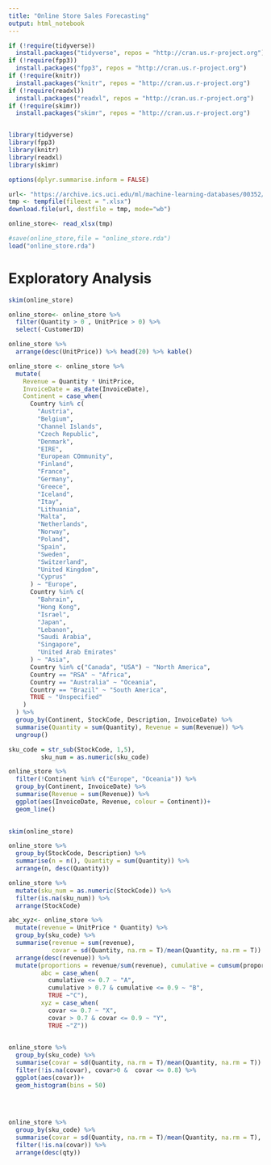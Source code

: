 ```yaml
---
title: "Online Store Sales Forecasting"
output: html_notebook
---
```


```r


if (!require(tidyverse))
  install.packages("tidyverse", repos = "http://cran.us.r-project.org")
if (!require(fpp3))
  install.packages("fpp3", repos = "http://cran.us.r-project.org")
if (!require(knitr))
  install.packages("knitr", repos = "http://cran.us.r-project.org")
if (!require(readxl))
  install.packages("readxl", repos = "http://cran.us.r-project.org")
if (!require(skimr))
  install.packages("skimr", repos = "http://cran.us.r-project.org")


library(tidyverse)
library(fpp3)
library(knitr)
library(readxl)
library(skimr)

options(dplyr.summarise.inform = FALSE)

```

```r

url<- "https://archive.ics.uci.edu/ml/machine-learning-databases/00352/Online%20Retail.xlsx"
tmp <- tempfile(fileext = ".xlsx")
download.file(url, destfile = tmp, mode="wb")

online_store<- read_xlsx(tmp)

```

```r

#save(online_store,file = "online_store.rda")
load("online_store.rda")

```

# Exploratory Analysis

```r

skim(online_store)

```

```r

online_store<- online_store %>%
  filter(Quantity > 0 , UnitPrice > 0) %>%
  select(-CustomerID)

```

```r
online_store %>%
  arrange(desc(UnitPrice)) %>% head(20) %>% kable()
```


```r
online_store <- online_store %>%
  mutate(
    Revenue = Quantity * UnitPrice,
    InvoiceDate = as_date(InvoiceDate),
    Continent = case_when(
      Country %in% c(
        "Austria",
        "Belgium",
        "Channel Islands",
        "Czech Republic",
        "Denmark",
        "EIRE",
        "European COmmunity",
        "Finland",
        "France",
        "Germany",
        "Greece",
        "Iceland",
        "Itay",
        "Lithuania",
        "Malta",
        "Netherlands",
        "Norway",
        "Poland",
        "Spain",
        "Sweden",
        "Switzerland",
        "United Kingdom",
        "Cyprus"
      ) ~ "Europe",
      Country %in% c(
        "Bahrain",
        "Hong Kong",
        "Israel",
        "Japan",
        "Lebanon",
        "Saudi Arabia",
        "Singapore",
        "United Arab Emirates"
      ) ~ "Asia",
      Country %in% c("Canada", "USA") ~ "North America",
      Country == "RSA" ~ "Africa",
      Country == "Australia" ~ "Oceania",
      Country == "Brazil" ~ "South America",
      TRUE ~ "Unspecified"
    )
  ) %>%
  group_by(Continent, StockCode, Description, InvoiceDate) %>%
  summarise(Quantity = sum(Quantity), Revenue = sum(Revenue)) %>%
  ungroup()

```

```r
sku_code = str_sub(StockCode, 1,5), 
         sku_num = as.numeric(sku_code)
```



```r
online_store %>%
  filter(!Continent %in% c("Europe", "Oceania")) %>%
  group_by(Continent, InvoiceDate) %>%
  summarise(Revenue = sum(Revenue)) %>%
  ggplot(aes(InvoiceDate, Revenue, colour = Continent))+
  geom_line()
  
```






```r

skim(online_store)

```


```r
online_store %>%
  group_by(StockCode, Description) %>%
  summarise(n = n(), Quantity = sum(Quantity)) %>%
  arrange(n, desc(Quantity))
```
```r
online_store %>%
  mutate(sku_num = as.numeric(StockCode)) %>%
  filter(is.na(sku_num)) %>%
  arrange(StockCode)
```




```r

abc_xyz<- online_store %>%
  mutate(revenue = UnitPrice * Quantity) %>%
  group_by(sku_code) %>%
  summarise(revenue = sum(revenue), 
            covar = sd(Quantity, na.rm = T)/mean(Quantity, na.rm = T)) %>%
  arrange(desc(revenue)) %>%
  mutate(proportions = revenue/sum(revenue), cumulative = cumsum(proportions), 
         abc = case_when( 
           cumulative <= 0.7 ~ "A",
           cumulative > 0.7 & cumulative <= 0.9 ~ "B",
           TRUE ~"C"),
         xyz = case_when( 
           covar <= 0.7 ~ "X",
           covar > 0.7 & covar <= 0.9 ~ "Y",
           TRUE ~"Z"))
  

```


```r


online_store %>%
  group_by(sku_code) %>%
  summarise(covar = sd(Quantity, na.rm = T)/mean(Quantity, na.rm = T)) %>%
  filter(!is.na(covar), covar>0 &  covar <= 0.8) %>%
  ggplot(aes(covar))+
  geom_histogram(bins = 50)
  
  
  
```


```r
online_store %>%
  group_by(sku_code) %>%
  summarise(covar = sd(Quantity, na.rm = T)/mean(Quantity, na.rm = T), qty = sum(Quantity)) %>%
  filter(!is.na(covar)) %>%
  arrange(desc(qty))
```
































